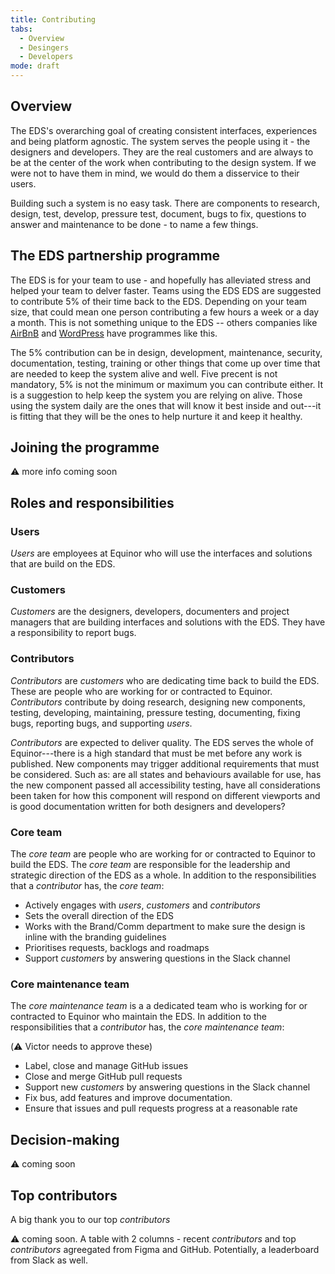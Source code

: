 ```yaml
---
title: Contributing
tabs: 
  - Overview
  - Desingers
  - Developers
mode: draft
---
```


## Overview

The EDS's overarching goal of creating consistent interfaces, experiences and being platform agnostic. The system serves the people using it - the designers and developers. They are the real customers and are always to be at the center of the work when contributing to the design system. If we were not to have them in mind, we would do them a disservice to their users. 

Building such a system is no easy task. There are components to research, design, test, develop, pressure test, document, bugs to fix, questions to answer and maintenance to be done - to name a few things. 


## The EDS partnership programme

The EDS is for your team to use - and hopefully has alleviated stress and helped your team to delver faster. Teams using the EDS  EDS are suggested to contribute 5% of their time back to the EDS. Depending on your team size, that could mean one person contributing a few hours a week or a day a month. This is not something unique to the EDS -- others companies like [AirBnB](https://airbnb.design/systems-thinking-unlocked/) and [WordPress](https://ma.tt/2014/09/five-for-the-future/) have programmes like this.

The 5% contribution can be in design, development, maintenance, security, documentation, testing, training or other things that come up over time that are needed to keep the system alive and well. Five precent is not mandatory, 5% is not the minimum or maximum you can contribute either. It is a suggestion to help keep the system you are relying on alive. Those using the system daily are the ones that will know it best inside and out---it is fitting that they will be the ones to help nurture it and keep it healthy. 

## Joining the programme

:warning: more info coming soon


## Roles and responsibilities

### Users

_Users_ are employees at Equinor who will use the interfaces and solutions that are build on the EDS. 


### Customers

_Customers_ are the designers, developers, documenters and project managers that are building interfaces and solutions with the EDS. They have a responsibility to report bugs.


### Contributors

_Contributors_ are _customers_ who are dedicating time back to build the EDS. These are people who are working for or contracted to Equinor. _Contributors_ contribute by doing research, designing new components, testing, developing, maintaining, pressure testing, documenting, fixing bugs, reporting bugs, and supporting _users_.

_Contributors_ are expected to deliver quality. The EDS serves the whole of Equinor---there is a high standard that must be met before any work is published. New components may trigger additional requirements that must be considered. Such as: are all states and behaviours available for use, has the new component passed all accessibility testing, have all considerations been taken for how this component will respond on different viewports and is good documentation written for both designers and developers? 


### Core team

The _core team_ are people who are working for or contracted to Equinor to build the EDS. The _core team_ are responsible for the leadership and strategic direction of the EDS as a whole. In addition to the responsibilities that a _contributor_ has, the _core team_:

* Actively engages with _users_, _customers_ and _contributors_
* Sets the overall direction of the EDS
* Works with the Brand/Comm department to make sure the design is inline with the branding guidelines
* Prioritises requests, backlogs and roadmaps
* Support _customers_ by answering questions in the Slack channel


### Core maintenance team

The _core maintenance team_ is a a dedicated team who is working for or contracted to Equinor who maintain the EDS. In addition to the responsibilities that a _contributor_ has, the _core maintenance team_:

(:warning: Victor needs to approve these)
* Label, close and manage GitHub issues 
* Close and merge GitHub pull requests
* Support new _customers_ by answering questions in the Slack channel
* Fix bus, add features and improve documentation.
* Ensure that issues and pull requests progress at a reasonable rate


## Decision-making

:warning: coming soon


## Top contributors

A big thank you to our top _contributors_

:warning: coming soon. A table with 2 columns - recent _contributors_ and top _contributors_ agreegated from Figma and GitHub. Potentially, a leaderboard from Slack as well. 
